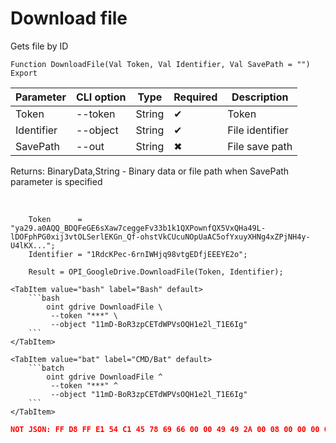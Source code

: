 ﻿---
sidebar_position: 6
description: Download file and other functions to work with Google Drive in the Open Integration Package, a free open-source integration library for 1C:Enterprise 8, OneScript and CLI
keywords: [1C, 1С, 1С:Enterprise, 1С:Enterprise 8.3, API, Integration, Services, Exchange, OneScript, CLI, Google Drive]
---


# Download file
 Gets file by ID



`Function DownloadFile(Val Token, Val Identifier, Val SavePath = "") Export`

  | Parameter | CLI option | Type | Required | Description |
  |-|-|-|-|-|
  | Token | --token | String | &#x2714; | Token |
  | Identifier | --object | String | &#x2714; | File identifier |
  | SavePath | --out | String | &#x2716; | File save path |

  
  Returns:  BinaryData,String - Binary data or file path when SavePath parameter is specified

<br/>



```bsl title="1C:Enterprise/OneScript code example"
    Token      = "ya29.a0AQQ_BDQFeGE6sXaw7ceggeFv33b1k1QXPownfQX5VxQHa49L-lDOFphPG0xij3vtOLSerlEKGn_Qf-ohstVkCUcuNOpUaAC5ofYxuyXHNg4xZPjNH4y-U4lKX...";
    Identifier = "1RdcKPec-6rnIWHjq98vtgEDfjEEEYE2o";

    Result = OPI_GoogleDrive.DownloadFile(Token, Identifier);
```
 

 <Tabs>
  
    <TabItem value="bash" label="Bash" default>
        ```bash
            oint gdrive DownloadFile \
             --token "***" \
             --object "11mD-BoR3zpCETdWPVsOQH1e2l_T1E6Ig"
        ```
    </TabItem>
  
    <TabItem value="bat" label="CMD/Bat" default>
        ```batch
            oint gdrive DownloadFile ^
             --token "***" ^
             --object "11mD-BoR3zpCETdWPVsOQH1e2l_T1E6Ig"
        ```
    </TabItem>
</Tabs>


```json title="Result"
NOT JSON: FF D8 FF E1 54 C1 45 78 69 66 00 00 49 49 2A 00 08 00 00 00 0B 00 0E 01 02 00 20 00 00 00 92 00 00 00 0F 01 02 00 05 00 00 00 B2 00 00 00 10 01 02 00 07 00 00 00 B8 00 00 00 12 01 03 00 01 00…
```
